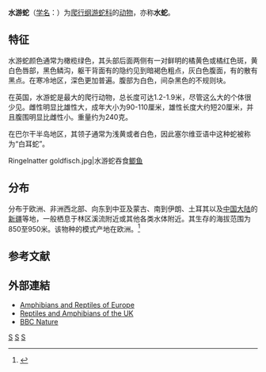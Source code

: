 {{Speciesbox
| image = 2017.07.17.-17-Tiefer See oder Grubensee-Storkow (Mark)--Ringelnatter.jpg
| status = LR/lc
| status_system = IUCN2.3
| status_ref = <ref name="iucn status 11 November 2021">{{cite iucn |author=European Reptile. |author2=Amphibian Specialist Group |date=1996 |title=''Natrix natrix'' |volume=1996 |page=e.T14368A4436775 |doi=10.2305/IUCN.UK.1996.RLTS.T14368A4436775.en |access-date=11 November 2021}}</ref>
| genus = Natrix
| species = natrix
| authority = ([[Carl_Linnaeus|Linnaeus]], [[自然系统第十版|1758]])
| synonyms = * ''Coluber natrix'' <small>Linnaeus, 1758</small>
* ''Natrix vulgaris'' <small>[[Josephus_Nicolaus_Laurenti|Laurenti]], 1768</small>
* ''Tropidonotus natrix'' <small>[[Friedrich_Boie|F. Boie]], 1827</small>
* ''Natrix natrix'' <small>[[Leonhard_Hess_Stejneger|Stejneger]], 1907</small>
| range_map = Natrix natrix distribution updated (with borders, cropped).png
| range_map_caption = 
}}

'''水游蛇'''（[[学名|学名]]：{{lang|la|''Natrix natrix''}}）为[[爬行纲|爬行纲]][[游蛇科|游蛇科]]的[[动物|动物]]，亦称'''水蛇'''。

==特征==
水游蛇颜色通常为橄榄绿色，其头部后面两侧有一对鲜明的橘黄色或橘红色斑，黄白色唇部，黑色鳞沟，躯干背面有的隐约见到暗褐色粗点，灰白色腹面，有的散有黑点。在寒冷地区，深色更加普遍。腹部为白色，间杂黑色的不规则块。

在英国，水游蛇是最大的爬行动物，总长度可达1.2-1.9米，尽管这么大的个体很少见。雌性明显比雄性大，成年大小为90-110厘米，雄性长度大约短20厘米，并且腹围明显比雌性小。重量约为240克。

在巴尔干半岛地区，其领子通常为浅黄或者白色，因此塞尔维亚语中这种蛇被称为“白耳蛇”。

<gallery mode="packed">
Ringelnatter goldfisch.jpg|水游蛇吞食[[鲫鱼|鲫鱼]]
</gallery>

==分布==
分布于欧洲、非洲西北部、向东到中亚及蒙古、南到伊朗、土耳其以及[[中国大陆|中国大陆]]的[[新疆|新疆]]等地，一般栖息于林区溪流附近或其他各类水体附近。其生存的海拔范围为850至950米。该物种的模式产地在欧洲。<ref name='id4644'>{{cite web| url =http://www.bioinfo.cn/db05/BjdwSpecies.php?action=view&id=4644| title =水游蛇| work =《中国动物物种编目数据库》| publisher =中国科学院微生物研究所| author =中国科学院动物研究所| accessdate =2009-04-11| deadurl =yes| archiveurl =https://web.archive.org/web/20160305071115/http://www.bioinfo.cn/db05/BjdwSpecies.php?action=view&id=4644| archivedate =2016-03-05}}</ref>

== 参考文献 ==
{{reflist}}

==外部連結==
*[http://www.herp.it/indexjs.htm?SpeciesPages/NatriNatri.htm Amphibians and Reptiles of Europe] {{Wayback|url=http://www.herp.it/indexjs.htm?SpeciesPages%2FNatriNatri.htm |date=20200201202106 }}
*[http://www.herpetofauna.co.uk/grass_snake.htm  Reptiles and Amphibians of the UK] {{Wayback|url=http://www.herpetofauna.co.uk/grass_snake.htm |date=20100501225143 }}
*[http://www.bbc.co.uk/nature/wildfacts/factfiles/278.shtml BBC Nature] {{Webarchive|url=https://archive.is/20121223195002/www.bbc.co.uk/nature/wildfacts/factfiles/278.shtml |date=2012-12-23 }}

{{Taxonbar|from=Q170713}}

[[Category:水游蛇属|S]]
[[Category:卡尔·林奈命名的生物分类|S]]
[[Category:1758年描述的爬行动物|S]]